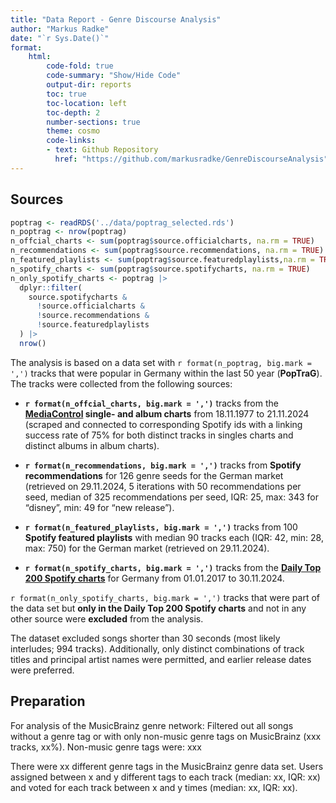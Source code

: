 ```yaml
---
title: "Data Report - Genre Discourse Analysis"
author: "Markus Radke"
date: "`r Sys.Date()`"
format: 
    html: 
        code-fold: true
        code-summary: "Show/Hide Code"
        output-dir: reports
        toc: true
        toc-location: left
        toc-depth: 2
        number-sections: true
        theme: cosmo
        code-links:
        - text: Github Repository
          href: "https://github.com/markusradke/GenreDiscourseAnalysis"
---
```

## Sources

```r
poptrag <- readRDS('../data/poptrag_selected.rds')
n_poptrag <- nrow(poptrag)
n_offcial_charts <- sum(poptrag$source.officialcharts, na.rm = TRUE)
n_recommendations <- sum(poptrag$source.recommendations, na.rm = TRUE)
n_featured_playlists <- sum(poptrag$source.featuredplaylists,na.rm = TRUE)
n_spotify_charts <- sum(poptrag$source.spotifycharts, na.rm = TRUE)
n_only_spotify_charts <- poptrag |>
  dplyr::filter(
    source.spotifycharts &
      !source.officialcharts &
      !source.recommendations &
      !source.featuredplaylists
  ) |>
  nrow()
```

The analysis is based on a data set with `r format(n_poptrag, big.mark = ',')` tracks that were popular in Germany within the last 50 year (**PopTraG**).  The tracks were collected from the following sources:

-   **`r format(n_offcial_charts, big.mark = ',')`** tracks from the **[MediaControl](https://www.offiziellecharts.de/) single- and album charts** from 18.11.1977 to 21.11.2024 (scraped and connected to corresponding Spotify ids with a linking success rate of 75% for both distinct tracks in singles charts and distinct albums in album charts).

-   **`r format(n_recommendations, big.mark = ',')`** tracks from **Spotify recommendations** for 126 genre seeds for the German market (retrieved on 29.11.2024, 5 iterations with 50 recommendations per seed, median of 325 recommendations per seed, IQR: 25, max: 343 for "disney", min: 49 for "new release").

-   **`r format(n_featured_playlists, big.mark = ',')`** tracks from 100 **Spotify featured playlists** with median 90 tracks each (IQR: 42, min: 28, max: 750) for the German market (retrieved on 29.11.2024).

- **`r format(n_spotify_charts, big.mark = ',')`** tracks from the **[Daily Top 200 Spotify charts](https://spotifycharts.com/regional/de/weekly/latest)** for Germany from 01.01.2017 to 30.11.2024.

`r format(n_only_spotify_charts, big.mark = ',')` tracks that were part of the data set but **only in the Daily Top 200 Spotify charts** and not in any other source were **excluded** from the analysis.

:::{.callout-note}
The dataset excluded songs shorter than 30 seconds (most likely interludes; 994 tracks). Additionally, only distinct combinations of track titles and principal artist names were permitted, and earlier release dates were preferred.
:::

## Preparation

For analysis of the MusicBrainz genre network: Filtered out all songs without a genre tag or with only non-music genre tags on MusicBrainz (xxx tracks, xx%). Non-music genre tags were: xxx

There were xx different genre tags in the MusicBrainz genre data set. Users assigned between x and y different tags to each track (median: xx, IQR: xx) and voted for each track between x and y times (median: xx, IQR: xx).